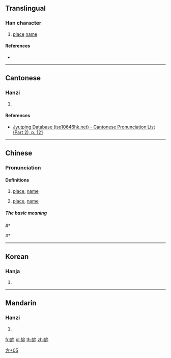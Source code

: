 ==Translingual==

===Han character===
{{Han char|rn=70|rad=方|as=05|sn=9|four=|canj=YSIF|ids=⿰方厼}}

# [[place]] [[name]]

====References====
* {{Han ref|kx=0482.101|dj=0844.060|hdz=32177.011|uh=65C0|ud=26048}}

----

==Cantonese==

===Hanzi===
{{yue-hanzi|jyut=[[ji5]]|y=yi5}}

# {{defn|lang=yue|sort=方05}}

====References====
* [http://www.iso10646hk.net/jp/document/download.jsp Jyutping Database (iso10646hk.net) - Cantonese Pronunciation List (Part 2), p. 121]

----

==Chinese==

===Pronunciation===
{{zh-pron
|m=mie
|ma=y
|c=ji5
|h=pfs=
|md=
|mn=
|w=
|mc=
|oc=
|cat=
}}

====Definitions====
{{zh-hanzi}}

#  [[place]], [[name]]
# {{qualifier|to turn, to transform}} [[place]], [[name]]
=====The basic meaning=====
#* {{zh-usex|句'''讀{dòu}''' 接讀詞：'''為{wéi}''''''旀{mie}'''。|Then read the words: punctuation.}}

#* {{zh-usex|韓國 新羅 地名：'''旀{mie}'''知縣。|Xinluo county magistrate place: South korea.}}

----

==Korean==

===Hanja===
{{ko-hanja|hangeul=[[며]]|eumhun=|rv=myeo|mr=myŏ|y=mye}}

# {{defn|lang=ko|sort=方05}}

----

==Mandarin==

===Hanzi===
{{cmn-hanzi|pin=[[mie]] ([[mie5]])|wg=me<sup>5</sup>}}

# {{defn|lang=cmn|sort=方05}}

[[Category:Korean-only CJKV Characters|方+05]]

[[fr:旀]]
[[pl:旀]]
[[th:旀]]
[[zh:旀]]